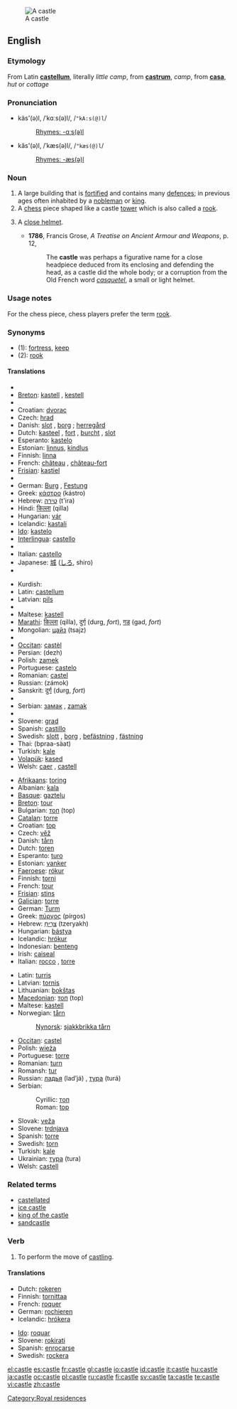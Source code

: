 [[Image:Burg Hohenzollern ak.jpg|thumb|A castle]]
==English==
{{wikipedia}}

===Etymology===
From Latin '''[[castellum]]''', literally ''little camp'', from '''[[castrum]]''', ''camp'', from '''[[casa]]''', ''hut'' or ''cottage''

===Pronunciation===
* käs'(ə)l, /ˈkɑːs(ə)l/, /<tt>"kA:s(@)l</tt>/
*: [[Rhymes:English:-ɑːs(ə)l|Rhymes: -ɑːs(ə)l]]
* kăs'(ə)l, /ˈkæs(ə)l/, /<tt>"kæs(@)l</tt>/
*: [[Rhymes:English:-æs(ə)l|Rhymes: -æs(ə)l]]

===Noun===
{{en-noun}}

# A large building that is [[fortified]] and contains many [[defence]]s; in previous ages often inhabited by a [[nobleman]] or [[king]].
# A [[chess]] piece shaped like a castle [[tower]] which is also called a [[rook]].
# {{obsolete}} A [[close helmet]].
#* '''1786''', Francis Grose, ''A Treatise on Ancient Armour and Weapons'', p. 12,
#*: The '''castle''' was perhaps a figurative name for a close headpiece deduced from its enclosing and defending the head, as a castle did the whole body; or a corruption from the Old French word ''[[casquetel]]'', a small or light helmet.

===Usage notes===
For the chess piece, chess players prefer the term [[rook]].

===Synonyms===
* (1): [[fortress]], [[keep]]
* (2): [[rook]]

====Translations====
{{rfc-level|Translations at L4+ not in L3 POS section}}
{{trans-top|fortified building}}
* {{trreq|Armenian}}
* [[Breton]]: [[kastell]] {{m}}, [[kestell]]
* {{trreq|Chinese}}
* Croatian: [[dvorac]] {{m}}
* Czech: [[hrad]] {{m}}
* Danish: [[slot]] {{n}}, [[borg]] {{c}}; [[herregård]] {{c}}
* Dutch: [[kasteel]] {{n}}, [[fort]] {{n}}, [[burcht]] {{f}}, [[slot]] {{n}}
* Esperanto: [[kastelo]]
* Estonian: [[linnus]], [[kindlus]]
* Finnish: [[linna]]
* French: [[château]] {{m}}, [[château-fort]] {{m}}
* [[Frisian]]: [[kastiel]]
* {{trreq|Georgian}}
* German: [[Burg]] {{f}}, [[Festung]] {{f}}
* Greek: [[κάστρο]] (kástro) {{n}}
* Hebrew: [[טירה]] (t'ira) {{f}}
* Hindi: [[किल्ला]] (qilla)
* Hungarian: [[vár]]
* Icelandic: [[kastali]] {{m}}
* [[Ido]]: [[kastelo]]
* [[Interlingua]]: [[castello]]
* {{trreq|Irish}}
* Italian: [[castello]] {{m}}
* Japanese: [[城]] ([[しろ]], shiro)
* {{trreq|Korean}}
{{trans-mid}}
* Kurdish: {{KUchar|[[قه‌ڵا]]}}
* Latin: [[castellum]] {{n}}
* Latvian: [[pils]] {{f}}
* {{trreq|Lithuanian}}
* Maltese: [[kastell]] {{m}}
* [[Marathi]]: [[किल्ला]] (qilla), [[दुर्ग]] (durg, ''fort''), [[गड]] (gad, ''fort'')
* Mongolian: [[цайз]] (tsajz) {{n}}
* {{trreq|Norwegian}}
* [[Occitan]]: [[castèl]] {{m}}
* Persian: {{FAchar|[[دژ]]}} (dezh)
* Polish: [[zamek]] {{m}}
* Portuguese: [[castelo]] {{m}}
* Romanian: [[castel]] {{n}}
* Russian: {{RUchar|[[замок|за́мок]]}} (zámok) {{m}}
* Sanskrit: [[दुर्ग]] (durg, ''fort'')
* {{trreq|Scottish Gaelic}}
* Serbian: [[замaк]] {{m}}, [[zamak]] {{m}}
* {{trreq|Slovak}}
* Slovene: [[grad]] {{m}}
* Spanish: [[castillo]] {{m}}
* Swedish: [[slott]] {{n}}, [[borg]] {{c}}, [[befästning]] {{c}}, [[fästning]] {{c}}
* Thai: {{THchar|[[ปราสาท]]}} (bpraa-sàat)
* Turkish: [[kale]]
* [[Volapük]]: [[kased]]
* Welsh: [[caer]] {{f}}, [[castell]] {{m}}
{{trans-bottom}}

{{trans-top|chess piece}}
* [[Afrikaans]]: [[toring]]
* Albanian: [[kala]]
* [[Basque]]: [[gaztelu]]
* [[Breton]]: [[tour]] {{m}}
* Bulgarian: [[топ]] (top) {{m}}
* [[Catalan]]: [[torre]] {{f}}
* Croatian: [[top]] {{m}}
* Czech: [[věž]] {{f}}
* Danish: [[tårn]] {{n}}
* Dutch: [[toren]] {{m}}
* Esperanto: [[turo]]
* Estonian: [[vanker]]
* [[Faeroese]]: [[rókur]]
* Finnish: [[torni]]
* French: [[tour]] {{f}}
* [[Frisian]]: [[stins]]
* [[Galician]]: [[torre]] {{f}}
* German: [[Turm]] {{m}}
* Greek: [[πύργος]] (pírgos)
* Hebrew: [[צריח|צרִיחַ]] (tzeryakh) {{m}}
* Hungarian: [[bástya]]
* Icelandic: [[hrókur]] {{m}}
* Indonesian: [[benteng]]
* Irish: [[caiseal]]
* Italian: [[rocco]] {{m}}, [[torre#Italian|torre]] {{f}}
{{trans-mid}}
* Latin: [[turris]] {{f}}
* Latvian: [[tornis]] {{m}}
* Lithuanian: [[bokštas]]
* [[Macedonian]]: [[топ]] (top) {{m}}
* Maltese: [[kastell]] {{m}}
* Norwegian: [[tårn]]
*: [[Nynorsk]]: [[sjakkbrikka tårn]]
* [[Occitan]]: [[castel]] {{m}}
* Polish: [[wieża]] {{f}}
* Portuguese: [[torre]] {{f}}
* Romanian: [[turn]]
* Romansh: [[tur]]
* Russian: [[ладья]] (lad’já) {{f}}, [[тура]] (turá) {{f}}
* Serbian:
*: Cyrillic: [[топ]]
*: Roman: [[top]]
* Slovak: [[veža]] {{f}}
* Slovene: [[trdnjava]] {{f}}
* Spanish: [[torre#Spanish|torre]] {{f}}
* Swedish: [[torn#Swedish|torn]] {{n}}
* Turkish: [[kale#Turkish|kale]]
* Ukrainian: [[тура]] (tura) {{f}}
* Welsh: [[castell]] {{m}}
{{trans-bottom}}

===Related terms===
* [[castellated]]
* [[ice castle]]
* [[king of the castle]]
* [[sandcastle]]

===Verb===
{{en-verb|castl|ing}}

# {{chess}} To perform the move of [[castling]].

====Translations====
{{top}}
* Dutch: [[rokeren]]
* Finnish: [[tornittaa]]
* French: [[roquer]]
* German: [[rochieren]]
* Icelandic: [[hrókera]]
{{mid}}
* [[Ido]]: [[roquar]]
* Slovene: [[rokirati]]
* Spanish: [[enrocarse]]
* Swedish: [[rockera]]
{{bottom}}

[[Category:Royal residences]]

[[el:castle]]
[[es:castle]]
[[fr:castle]]
[[gl:castle]]
[[io:castle]]
[[id:castle]]
[[it:castle]]
[[hu:castle]]
[[ja:castle]]
[[oc:castle]]
[[pl:castle]]
[[ru:castle]]
[[fi:castle]]
[[sv:castle]]
[[ta:castle]]
[[te:castle]]
[[vi:castle]]
[[zh:castle]]